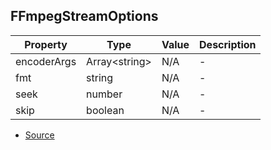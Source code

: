 ## FFmpegStreamOptions


| Property | Type | Value | Description |
| ----------- | ----------- | ----------- | ----------- |
| encoderArgs | Array\<string> | N/A | - |
| fmt | string | N/A | - |
| seek | number | N/A | - |
| skip | boolean | N/A | - |


- [Source](https://github.com/Androz2091/discord-player/blob/699caa2/packages/discord-player/src/utils/FFmpegStream.ts#L4)